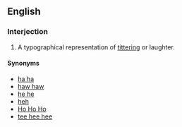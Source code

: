 ==English==

===Interjection===
{{infl|en|interjection|head=[[tee]] [[hee]]}}

# {{colloquial}} A typographical representation of [[titter]]ing or laughter.

====Synonyms====
* [[ha ha]]
* [[haw|haw haw]]
* [[he he]]
* [[heh]]
* [[Ho Ho Ho]]
* [[tee hee hee]]